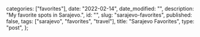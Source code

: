 

  categories: ["favorites"],
  date: "2022-02-14",
  date_modified: "",
  description: "My favorite spots in Sarajevo.",
  id: "",
  slug: "sarajevo-favorites",
  published: false,
  tags: ["sarajevo", "favorites", "travel"],
  title: "Sarajevo Favorites",
  type: "post",
};


<SpotsWithMap spots={spots} />
